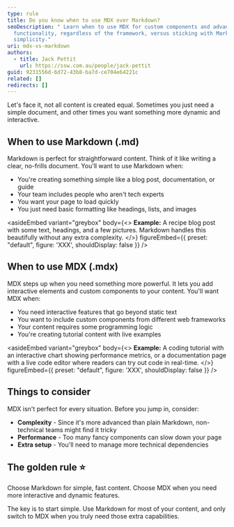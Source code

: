 ```yaml
---
type: rule
title: Do you know when to use MDX over Markdown?
seoDescription: " Learn when to use MDX for custom components and advanced
  functionality, regardless of the framework, versus sticking with Markdown for
  simplicity."
uri: mdx-vs-markdown
authors:
  - title: Jack Pettit
    url: https://ssw.com.au/people/jack-pettit
guid: 9231556d-6d72-43b8-ba7d-ce704e64221c
related: []
redirects: []
---
```

Let's face it, not all content is created equal. Sometimes you just need a simple document, and other times you want something more dynamic and interactive.
## When to use Markdown (.md)

Markdown is perfect for straightforward content. Think of it like writing a clear, no-frills document. You'll want to use Markdown when:

- You're creating something simple like a blog post, documentation, or guide
- Your team includes people who aren't tech experts
- You want your page to load quickly
- You just need basic formatting like headings, lists, and images

<asideEmbed
  variant="greybox"
  body={<>
    **Example:** A recipe blog post with some text, headings, and a few pictures. Markdown handles this beautifully without any extra complexity.
  </>}
  figureEmbed={{
    preset: "default",
    figure: 'XXX',
    shouldDisplay: false
  }}
/>

## When to use MDX (.mdx)

MDX steps up when you need something more powerful. It lets you add interactive elements and custom components to your content. You'll want MDX when:

- You need interactive features that go beyond static text
- You want to include custom components from different web frameworks
- Your content requires some programming logic
- You're creating tutorial content with live examples


<asideEmbed
  variant="greybox"
  body={<>
    **Example:** A coding tutorial with an interactive chart showing performance metrics, or a documentation page with a live code editor where readers can try out code in real-time.
  </>}
  figureEmbed={{
    preset: "default",
    figure: 'XXX',
    shouldDisplay: false
  }}
/>

## Things to consider

MDX isn't perfect for every situation. Before you jump in, consider:

- **Complexity** - Since it's more advanced than plain Markdown, non-technical teams might find it tricky
- **Performance** - Too many fancy components can slow down your page
- **Extra setup** - You'll need to manage more technical dependencies

## The golden rule ⭐️

Choose Markdown for simple, fast content. Choose MDX when you need more interactive and dynamic features.

The key is to start simple. Use Markdown for most of your content, and only switch to MDX when you truly need those extra capabilities.
